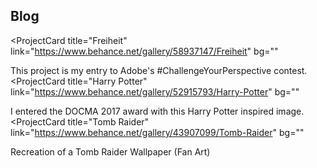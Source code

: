 ## Blog

<ProjectCard
  title="Freiheit"
  link="https://www.behance.net/gallery/58937147/Freiheit"
  bg=""
>
  This project is my entry to Adobe's #ChallengeYourPerspective contest.
</ProjectCard>
<ProjectCard
  title="Harry Potter"
  link="https://www.behance.net/gallery/52915793/Harry-Potter"
  bg=""
>
  I entered the DOCMA 2017 award with this Harry Potter inspired image.
</ProjectCard>
<ProjectCard
  title="Tomb Raider"
  link="https://www.behance.net/gallery/43907099/Tomb-Raider"
  bg=""
>
  Recreation of a Tomb Raider Wallpaper (Fan Art)
</ProjectCard>

